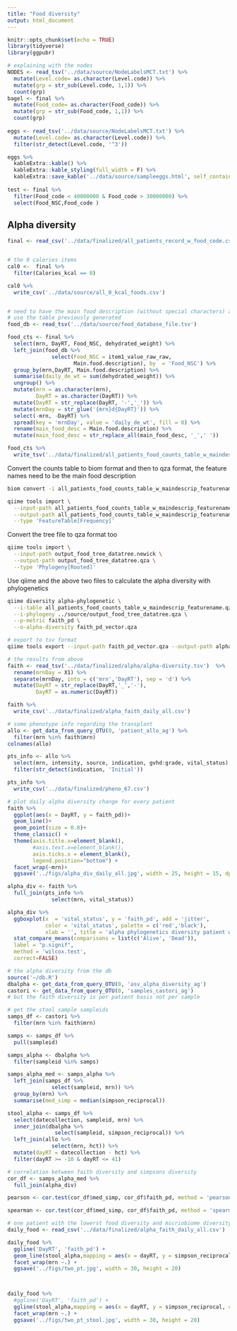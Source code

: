 ```yaml
---
title: "Food diversity"
output: html_document
---
```


```r
knitr::opts_chunk$set(echo = TRUE)
library(tidyverse)
library(ggpubr)
```




```r
# explaining with the nodes
NODES <- read_tsv('../data/source/NodeLabelsMCT.txt') %>% 
  mutate(Level.code= as.character(Level.code)) %>% 
  mutate(grp = str_sub(Level.code, 1,1)) %>% 
  count(grp)
bagel <- final %>% 
  mutate(Food_code= as.character(Food_code)) %>% 
  mutate(grp = str_sub(Food_code, 1,1)) %>% 
  count(grp)
  
eggs <- read_tsv('../data/source/NodeLabelsMCT.txt') %>% 
  mutate(Level.code= as.character(Level.code)) %>% 
  filter(str_detect(Level.code, '^3'))

eggs %>% 
  kableExtra::kable() %>% 
  kableExtra::kable_styling(full_width = F) %>% 
  kableExtra::save_kable('../data/source/sampleeggs.html', self_contained = T)
  
test <- final %>% 
  filter(Food_code < 40000000 & Food_code > 30000000) %>% 
  select(Food_NSC,Food_code )
```


## Alpha diversity

```r
final <- read_csv('../data/finalized/all_patients_record_w_food_code.csv')


# the 0 caleries items
cal0 <-  final %>% 
  filter(Calories_kcal == 0)

cal0 %>% 
  write_csv('../data/source/all_0_kcal_foods.csv')


# need to have the main food description (without special characters) as the feature name
# use the table previously generated
food_db <- read_tsv('../data/source/food_database_file.tsv')

food_cts <- final %>% 
  select(mrn, DayRT, Food_NSC, dehydrated_weight) %>% 
  left_join(food_db %>% 
              select(Food_NSC = item1_value_raw_raw,
                     Main.food.description), by  = 'Food_NSC') %>% 
  group_by(mrn,DayRT, Main.food.description) %>% 
  summarise(daily_de_wt = sum(dehydrated_weight)) %>% 
  ungroup() %>% 
  mutate(mrn = as.character(mrn),
         DayRT = as.character(DayRT)) %>% 
  mutate(DayRT = str_replace(DayRT, '-','_')) %>% 
  mutate(mrnDay = str_glue('{mrn}d{DayRT}')) %>% 
  select(-mrn, -DayRT) %>% 
  spread(key = 'mrnDay', value = 'daily_de_wt', fill = 0) %>% 
  rename(main_food_desc = Main.food.description) %>% 
  mutate(main_food_desc = str_replace_all(main_food_desc, '_',' '))

food_cts %>% 
  write_tsv('../data/finalized/all_patients_food_counts_table_w_maindescrip_featurename.tsv')

```

Convert the counts table to biom format and then to qza format, the feature names need to be the main food description

```bash
biom convert -i all_patients_food_counts_table_w_maindescrip_featurename.tsv -o all_patients_food_counts_table_w_maindescrip_featurename.biom --to-hdf5 --table-type="Table"
```

```bash
qiime tools import \
  --input-path all_patients_food_counts_table_w_maindescrip_featurename.biom \
  --output-path all_patients_food_counts_table_w_maindescrip_featurename.qza \
  --type 'FeatureTable[Frequency]'
```


Convert the tree file to qza format too

```bash
qiime tools import \
  --input-path output_food_tree_datatree.newick \
  --output-path output_food_tree_datatree.qza \
  --type 'Phylogeny[Rooted]'
```

Use qiime and the above two files to calculate the alpha diversity with phylogenetics


```bash
qiime diversity alpha-phylogenetic \
  --i-table all_patients_food_counts_table_w_maindescrip_featurename.qza \
  --i-phylogeny ../source/output_food_tree_datatree.qza \
  --p-metric faith_pd \
  --o-alpha-diversity faith_pd_vector.qza
```

```bash
# export to tsv format
qiime tools export --input-path faith_pd_vector.qza --output-path alpha
```


```r
# the results from above  
faith <- read_tsv('../data/finalized/alpha/alpha-diversity.tsv')  %>% 
  rename(mrnDay = X1) %>% 
  separate(mrnDay, into = c('mrn','DayRT'), sep = 'd') %>% 
  mutate(DayRT = str_replace(DayRT,'_','-'),
         DayRT = as.numeric(DayRT))

faith %>% 
  write_csv('../data/finalized/alpha_faith_daily_all.csv')
```

```r
# some phenotype info regarding the transplant
allo <- get_data_from_query_OTU(0, 'patient_allo_ag') %>% 
  filter(mrn %in% faith$mrn)
colnames(allo)

pts_info <- allo %>% 
  select(mrn, intensity, source, indication, gvhd:grade, vital_status) %>% 
  filter(str_detect(indication, 'Initial')) 

pts_info %>% 
  write_csv('../data/finalized/pheno_67.csv')
```

```r
# plot daily alpha diversity change for every patient
faith %>% 
  ggplot(aes(x = DayRT, y = faith_pd))+
  geom_line()+
  geom_point(size = 0.8)+
  theme_classic() +
  theme(axis.title.x=element_blank(),
        #axis.text.x=element_blank(),
        axis.ticks.x = element_blank(),
        legend.position="bottom") +
  facet_wrap(~mrn)+
  ggsave('../figs/alpha_div_daily_all.jpg', width = 25, height = 15, dpi = 300)

```


```r
alpha_div <- faith %>% 
  full_join(pts_info %>% 
              select(mrn, vital_status))

alpha_div %>% 
  ggboxplot(x  = 'vital_status', y = 'faith_pd', add = 'jitter', 
            color = 'vital_status', palette = c('red','black'),
            xlab = '', title = 'alpha phylogenetics diversity patient wise') +
  stat_compare_means(comparisons = list(c('Alive', 'Dead')),
  label = "p.signif",
  method = 'wilcox.test',
  correct=FALSE)
```

```r
# the alpha diversity from the db
source('~/db.R')
dbalpha <- get_data_from_query_OTU(0, 'asv_alpha_diversity_ag')
castori <- get_data_from_query_OTU(0, 'samples_castori_ag')
# but the faith diversity is per patient basis not per sample

# get the stool sample sampleids
samps_df <- castori %>% 
  filter(mrn %in% faith$mrn)

samps <- samps_df %>% 
  pull(sampleid)

samps_alpha <- dbalpha %>% 
  filter(sampleid %in% samps)

samps_alpha_med <- samps_alpha %>% 
  left_join(samps_df %>% 
              select(sampleid, mrn)) %>% 
  group_by(mrn) %>% 
  summarise(med_simp = median(simpson_reciprocal))

stool_alpha <- samps_df %>% 
  select(datecollection, sampleid, mrn) %>% 
  inner_join(dbalpha %>% 
               select(sampleid, simpson_reciprocal)) %>% 
  left_join(allo %>% 
              select(mrn, hct)) %>% 
  mutate(dayRT = datecollection - hct) %>% 
  filter(dayRT >= -10 & dayRT <= 41)


```

```r
# correlation between faith diversity and simpsons diversity
cor_df <- samps_alpha_med %>% 
  full_join(alpha_div) 

pearson <- cor.test(cor_df$med_simp, cor_df$faith_pd, method = 'pearson')$estimate

spearman <- cor.test(cor_df$med_simp, cor_df$faith_pd, method = 'spearman', exact = F)$estimate
```


```r
# one patient with the lowerst food diversity and micriobiome diversity and one patient with high high
daily_food <- read_csv('../data/finalized/alpha_faith_daily_all.csv')

daily_food %>% 
  ggline('DayRT', 'faith_pd') +
  geom_line(stool_alpha,mapping = aes(x = dayRT, y = simpson_reciprocal, color = 'red')) +
  facet_wrap(mrn ~.) +
  ggsave('../figs/two_pt.jpg', width = 30, height = 20)



daily_food %>% 
  #ggline('DayRT', 'faith_pd') +
  ggline(stool_alpha,mapping = aes(x = dayRT, y = simpson_reciprocal, color = 'red')) +
  facet_wrap(mrn ~.) +
  ggsave('../figs/two_pt_stool.jpg', width = 30, height = 20)


  
```

